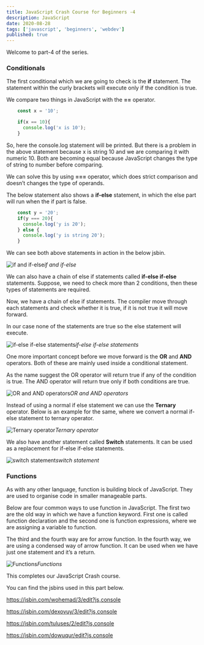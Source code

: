 ```yaml
---
title: JavaScript Crash Course for Beginners -4
description: JavaScript
date: 2020-08-28
tags: ['javascript', 'beginners', 'webdev']
published: true
---
```


Welcome to part-4 of the series. 

### Conditionals

The first conditional which we are going to check is the **if** statement. The statement within the curly brackets will execute only if the condition is true.

We compare two things in JavaScript with the **==** operator.


```js
    const x = '10';

    if(x == 10){
      console.log('x is 10');
    }
```


So, here the console.log statement will be printed. But there is a problem in the above statement because x is string 10 and we are comparing it with numeric 10. Both are becoming equal because JavaScript changes the type of string to number before comparing.

We can solve this by using **===** operator, which does strict comparison and doesn’t changes the type of operands.

The below statement also shows a **if-else** statement, in which the else part will run when the if part is false.


```js
    const y = '20';
    if(y === 20){
      console.log('y is 20');
    } else {
      console.log('y is string 20');
    }
```


We can see both above statements in action in the below jsbin.

![if and if-else](https://ik.imagekit.io/thewebdev/JS-Basics/4/1_NJwAbHryvJ.png)*if and if-else*

We can also have a chain of else if statements called **if-else if-else** statements. Suppose, we need to check more than 2 conditions, then these types of statements are required.

Now, we have a chain of else if statements. The compiler move through each statements and check whether it is true, if it is not true it will move forward.

In our case none of the statements are true so the else statement will execute.

![if-else if-else statements](https://ik.imagekit.io/thewebdev/JS-Basics/4/2_2zSlnPj7c7.png)*if-else if-else statements*

One more important concept before we move forward is the **OR** and **AND** operators. Both of these are mainly used inside a conditional statement.

As the name suggest the OR operator will return true if any of the condition is true. The AND operator will return true only if both conditions are true.

![OR and AND operators](https://ik.imagekit.io/thewebdev/JS-Basics/4/3_IW59BMXcE8.png)*OR and AND operators*

Instead of using a normal if else statement we can use the **Ternary** operator. Below is an example for the same, where we convert a normal if-else statement to ternary operator.

![Ternary operator](https://ik.imagekit.io/thewebdev/JS-Basics/4/4_zqkxRQQZm-.png)*Ternary operator*

We also have another statement called **Switch** statements. It can be used as a replacement for if-else if-else statements.

![switch statement](https://ik.imagekit.io/thewebdev/JS-Basics/4/5_txMyaBji1.png)*switch statement*

### Functions

As with any other language, function is building block of JavaScript. They are used to organise code in smaller manageable parts.

Below are four common ways to use function in JavaScript. The first two are the old way in which we have a function keyword. First one is called function declaration and the second one is function expressions, where we are assigning a variable to function.

The third and the fourth way are for arrow function. In the fourth way, we are using a condensed way of arrow function. It can be used when we have just one statement and it’s a return.

![Functions](https://ik.imagekit.io/thewebdev/JS-Basics/4/6_x2nEBnBbee.png)*Functions*

This completes our JavaScript Crash course.

You can find the jsbins used in this part below.

https://jsbin.com/wohemad/3/edit?js,console

https://jsbin.com/dexovuy/3/edit?js,console

https://jsbin.com/tuluses/2/edit?js,console

https://jsbin.com/dowuqur/edit?js,console
